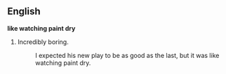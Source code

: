 ==English==
'''like watching paint dry'''
# Incredibly boring. 
#: I expected his new play to be as good as the last, but it was like watching paint dry.